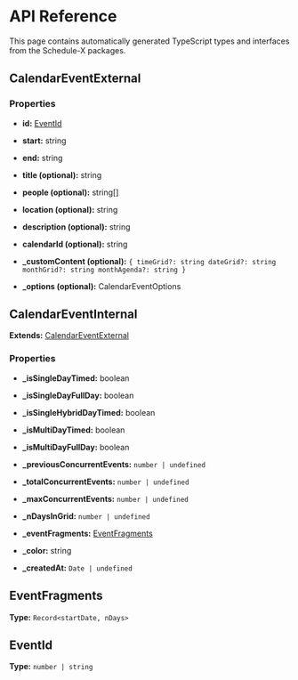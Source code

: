 # API Reference

This page contains automatically generated TypeScript types and interfaces from the Schedule-X packages.

## CalendarEventExternal

### Properties

- **id:** [EventId](#event-id)

- **start:** string

- **end:** string

- **title (optional):** string

- **people (optional):** string[]

- **location (optional):** string

- **description (optional):** string

- **calendarId (optional):** string

- **_customContent (optional):** ` { timeGrid?: string dateGrid?: string monthGrid?: string monthAgenda?: string } `

- **_options (optional):** CalendarEventOptions



## CalendarEventInternal

**Extends:** [CalendarEventExternal](#calendar-event-external)

### Properties

- **_isSingleDayTimed:** boolean

- **_isSingleDayFullDay:** boolean

- **_isSingleHybridDayTimed:** boolean

- **_isMultiDayTimed:** boolean

- **_isMultiDayFullDay:** boolean

- **_previousConcurrentEvents:** `number | undefined`

- **_totalConcurrentEvents:** `number | undefined`

- **_maxConcurrentEvents:** `number | undefined`

- **_nDaysInGrid:** `number | undefined`

- **_eventFragments:** [EventFragments](#event-fragments)

- **_color:** string

- **_createdAt:** `Date | undefined`



## EventFragments

**Type:** `Record<startDate, nDays>`



## EventId

**Type:** `number | string`



